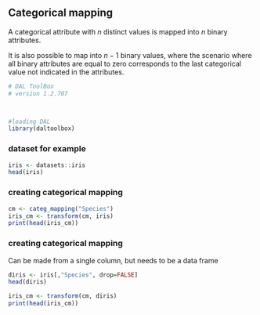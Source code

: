 ## Categorical mapping
A categorical attribute with $n$ distinct values is mapped into $n$ binary attributes. 

It is also possible to map into $n-1$ binary values, where the scenario where all binary attributes are equal to zero corresponds to the last categorical value not indicated in the attributes.  

```r
# DAL ToolBox
# version 1.2.707



#loading DAL
library(daltoolbox)
```

### dataset for example 

```r
iris <- datasets::iris
head(iris)
```

### creating categorical mapping

```r
cm <- categ_mapping("Species")
iris_cm <- transform(cm, iris)
print(head(iris_cm))
```

### creating categorical mapping
Can be made from a single column, but needs to be a data frame

```r
diris <- iris[,"Species", drop=FALSE]
head(diris)
```

```r
iris_cm <- transform(cm, diris)
print(head(iris_cm))
```

